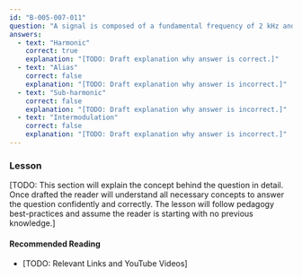 ```yaml
---
id: "B-005-007-011"
question: "A signal is composed of a fundamental frequency of 2 kHz and another of 4 kHz. What name is given to the 4 kHz signal?"
answers:
  - text: "Harmonic"
    correct: true
    explanation: "[TODO: Draft explanation why answer is correct.]"
  - text: "Alias"
    correct: false
    explanation: "[TODO: Draft explanation why answer is incorrect.]"
  - text: "Sub-harmonic"
    correct: false
    explanation: "[TODO: Draft explanation why answer is incorrect.]"
  - text: "Intermodulation"
    correct: false
    explanation: "[TODO: Draft explanation why answer is incorrect.]"
---
```


### Lesson

[TODO: This section will explain the concept behind the question in detail. Once drafted the reader will understand all necessary concepts to answer the question confidently and correctly. The lesson will follow pedagogy best-practices and assume the reader is starting with no previous knowledge.]

#### Recommended Reading

- [TODO: Relevant Links and YouTube Videos]
